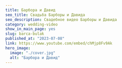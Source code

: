 ---
title: Барбора и Давид
seo_title: Свадьба Барборы и Давида
seo_description: Свадебное видео Барборы и Давида
category: wedding-video
show_in_main_page: yes
slug: barca-bulak
published_at: "2023-07-08"
link: https://www.youtube.com/embed/chMjp8Fv9Ak
hero_image:
  image: "./cover.jpg"
  alt: "Барбора и Давид"
---
